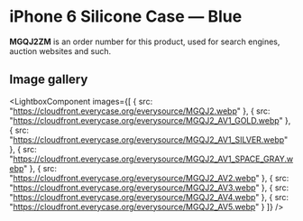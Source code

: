 
# iPhone 6 Silicone Case — Blue

<Callout type='info' emoji='👉🏻'>**MGQJ2ZM** is an order number for this product, used for search engines, auction websites and such.</Callout>

## Image gallery

<LightboxComponent
    images={[
      {
        src: "https://cloudfront.everycase.org/everysource/MGQJ2.webp"
      },
      {
        src: "https://cloudfront.everycase.org/everysource/MGQJ2_AV1_GOLD.webp"
      },
      {
        src: "https://cloudfront.everycase.org/everysource/MGQJ2_AV1_SILVER.webp"
      },
      {
        src: "https://cloudfront.everycase.org/everysource/MGQJ2_AV1_SPACE_GRAY.webp"
      },
      {
        src: "https://cloudfront.everycase.org/everysource/MGQJ2_AV2.webp"
      },
      {
        src: "https://cloudfront.everycase.org/everysource/MGQJ2_AV3.webp"
      },
      {
        src: "https://cloudfront.everycase.org/everysource/MGQJ2_AV4.webp"
      },
      {
        src: "https://cloudfront.everycase.org/everysource/MGQJ2_AV5.webp"
      }
    ]}
  />
